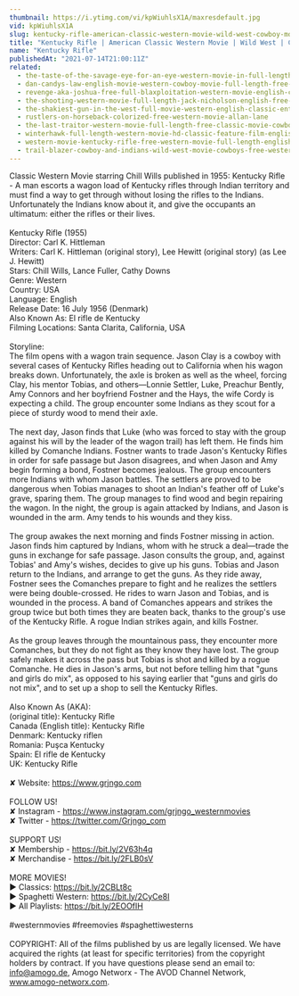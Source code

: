 ```yaml
---
thumbnail: https://i.ytimg.com/vi/kpWiuhlsX1A/maxresdefault.jpg
vid: kpWiuhlsX1A
slug: kentucky-rifle-american-classic-western-movie-wild-west-cowboy-movies-full-length-english
title: "Kentucky Rifle | American Classic Western Movie | Wild West | Cowboy Movies | Full Length | English"
name: "Kentucky Rifle"
publishedAt: "2021-07-14T21:00:11Z"
related:
  - the-taste-of-the-savage-eye-for-an-eye-western-movie-in-full-length-english-free-feature-film
  - dan-candys-law-english-movie-western-cowboy-movie-full-length-free-movie-on-youtube
  - revenge-aka-joshua-free-full-blaxploitation-western-movie-english-classic-feature-film
  - the-shooting-western-movie-full-length-jack-nicholson-english-free-full-westerns
  - the-shakiest-gun-in-the-west-full-movie-western-english-classic-entire-film-full-free-movies
  - rustlers-on-horseback-colorized-free-western-movie-allan-lane
  - the-last-traitor-western-movie-full-length-free-classic-movie-cowboys-wild-west-films
  - winterhawk-full-length-western-movie-hd-classic-feature-film-english-free-full-westerns
  - western-movie-kentucky-rifle-free-western-movie-full-length-english-full-movies
  - trail-blazer-cowboy-and-indians-wild-west-movie-cowboys-free-western-english
---
```


Classic Western Movie starring Chill Wills published in 1955: Kentucky Rifle - A man escorts a wagon load of Kentucky rifles through Indian territory and must find a way to get through without losing the rifles to the Indians. Unfortunately the Indians know about it, and give the occupants an ultimatum: either the rifles or their lives.<br />
<br />
Kentucky Rifle (1955)<br />
Director: Carl K. Hittleman<br />
Writers: Carl K. Hittleman (original story), Lee Hewitt (original story) (as Lee J. Hewitt) <br />
Stars: Chill Wills, Lance Fuller, Cathy Downs <br />
Genre: Western<br />
Country: USA<br />
Language: English<br />
Release Date: 16 July 1956 (Denmark)<br />
Also Known As: El rifle de Kentucky <br />
Filming Locations: Santa Clarita, California, USA <br />
<br />
Storyline:<br />
The film opens with a wagon train sequence. Jason Clay is a cowboy with several cases of Kentucky Rifles heading out to California when his wagon breaks down. Unfortunately, the axle is broken as well as the wheel, forcing Clay, his mentor Tobias, and others—Lonnie Settler, Luke, Preachur Bently, Amy Connors and her boyfriend Fostner and the Hays, the wife Cordy is expecting a child. The group encounter some Indians as they scout for a piece of sturdy wood to mend their axle.<br />
<br />
The next day, Jason finds that Luke (who was forced to stay with the group against his will by the leader of the wagon trail) has left them. He finds him killed by Comanche Indians. Fostner wants to trade Jason's Kentucky Rifles in order for safe passage but Jason disagrees, and when Jason and Amy begin forming a bond, Fostner becomes jealous. The group encounters more Indians with whom Jason battles. The settlers are proved to be dangerous when Tobias manages to shoot an Indian's feather off of Luke's grave, sparing them. The group manages to find wood and begin repairing the wagon. In the night, the group is again attacked by Indians, and Jason is wounded in the arm. Amy tends to his wounds and they kiss.<br />
<br />
The group awakes the next morning and finds Fostner missing in action. Jason finds him captured by Indians, whom with he struck a deal—trade the guns in exchange for safe passage. Jason consults the group, and, against Tobias' and Amy's wishes, decides to give up his guns. Tobias and Jason return to the Indians, and arrange to get the guns. As they ride away, Fostner sees the Comanches prepare to fight and he realizes the settlers were being double-crossed. He rides to warn Jason and Tobias, and is wounded in the process. A band of Comanches appears and strikes the group twice but both times they are beaten back, thanks to the group's use of the Kentucky Rifle. A rogue Indian strikes again, and kills Fostner.<br />
<br />
As the group leaves through the mountainous pass, they encounter more Comanches, but they do not fight as they know they have lost. The group safely makes it across the pass but Tobias is shot and killed by a rogue Comanche. He dies in Jason's arms, but not before telling him that "guns and girls do mix", as opposed to his saying earlier that "guns and girls do not mix", and to set up a shop to sell the Kentucky Rifles. <br />
<br />
Also Known As (AKA):<br />
(original title): Kentucky Rifle<br />
Canada (English title): Kentucky Rifle<br />
Denmark: Kentucky riflen<br />
Romania: Puşca Kentucky<br />
Spain: El rifle de Kentucky<br />
UK: Kentucky Rifle<br />
<br />
✘ Website: https://www.grjngo.com<br />
<br />
FOLLOW US!<br />
✘ Instagram - https://www.instagram.com/grjngo_westernmovies<br />
✘ Twitter - https://twitter.com/Grjngo_com<br />
<br />
SUPPORT US!<br />
✘ Membership - https://bit.ly/2V63h4q<br />
✘ Merchandise - https://bit.ly/2FLB0sV<br />
<br />
MORE MOVIES! <br />
► Classics: https://bit.ly/2CBLt8c <br />
► Spaghetti Western: https://bit.ly/2CyCe8I <br />
► All Playlists: https://bit.ly/2EOOfIH <br />
<br />
#westernmovies #freemovies #spaghettiwesterns<br />
<br />
COPYRIGHT: All of the films published by us are legally licensed. We have acquired the rights (at least for specific territories) from the copyright holders by contract. If you have questions please send an email to: info@amogo.de, Amogo Networx - The AVOD Channel Network, www.amogo-networx.com.
